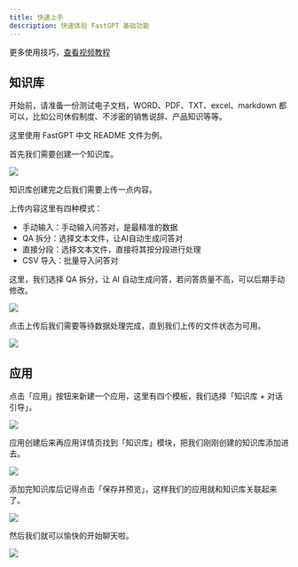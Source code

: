 ```yaml
---
title: 快速上手
description: 快速体验 FastGPT 基础功能
---
```


更多使用技巧，[查看视频教程](https://www.bilibili.com/video/BV1sH4y1T7s9)

## 知识库

开始前，请准备一份测试电子文档，WORD、PDF、TXT、excel、markdown 都可以，比如公司休假制度、不涉密的销售说辞、产品知识等等。

这里使用 FastGPT 中文 README 文件为例。

首先我们需要创建一个知识库。

![](/imgs/create-rep.png)

知识库创建完之后我们需要上传一点内容。

上传内容这里有四种模式：
- 手动输入：手动输入问答对，是最精准的数据
- QA 拆分：选择文本文件，让AI自动生成问答对
- 直接分段：选择文本文件，直接将其按分段进行处理
- CSV 导入：批量导入问答对

这里，我们选择 QA 拆分，让 AI 自动生成问答，若问答质量不高，可以后期手动修改。

![](/imgs/upload-data.png)

点击上传后我们需要等待数据处理完成，直到我们上传的文件状态为可用。

![](/imgs/upload-data2.png)

## 应用

点击「应用」按钮来新建一个应用，这里有四个模板，我们选择「知识库 + 对话引导」。

![](/imgs/create-app.png)

应用创建后来再应用详情页找到「知识库」模块，把我们刚刚创建的知识库添加进去。

![](/imgs/create-app2.png)

添加完知识库后记得点击「保存并预览」，这样我们的应用就和知识库关联起来了。

![](/imgs/create-app3.png)

然后我们就可以愉快的开始聊天啦。

![](/imgs/create-app4.png)
